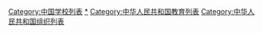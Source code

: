 [[Category:中国学校列表|Category:中国学校列表]]
[[Category:中华人民共和国学校|*]]
[[Category:中华人民共和国教育列表|Category:中华人民共和国教育列表]]
[[Category:中华人民共和国组织列表|Category:中华人民共和国组织列表]]